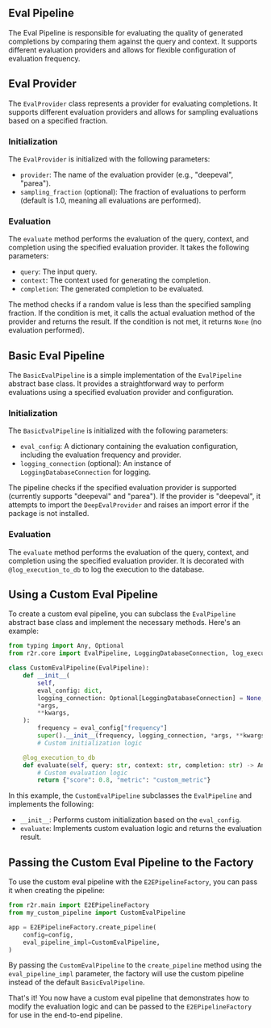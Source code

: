 ## Eval Pipeline

The Eval Pipeline is responsible for evaluating the quality of generated completions by comparing them against the query and context. It supports different evaluation providers and allows for flexible configuration of evaluation frequency.

## Eval Provider

The `EvalProvider` class represents a provider for evaluating completions. It supports different evaluation providers and allows for sampling evaluations based on a specified fraction.

### Initialization

The `EvalProvider` is initialized with the following parameters:
- `provider`: The name of the evaluation provider (e.g., "deepeval", "parea").
- `sampling_fraction` (optional): The fraction of evaluations to perform (default is 1.0, meaning all evaluations are performed).

### Evaluation

The `evaluate` method performs the evaluation of the query, context, and completion using the specified evaluation provider. It takes the following parameters:
- `query`: The input query.
- `context`: The context used for generating the completion.
- `completion`: The generated completion to be evaluated.

The method checks if a random value is less than the specified sampling fraction. If the condition is met, it calls the actual evaluation method of the provider and returns the result. If the condition is not met, it returns `None` (no evaluation performed).

## Basic Eval Pipeline

The `BasicEvalPipeline` is a simple implementation of the `EvalPipeline` abstract base class. It provides a straightforward way to perform evaluations using a specified evaluation provider and configuration.

### Initialization

The `BasicEvalPipeline` is initialized with the following parameters:
- `eval_config`: A dictionary containing the evaluation configuration, including the evaluation frequency and provider.
- `logging_connection` (optional): An instance of `LoggingDatabaseConnection` for logging.

The pipeline checks if the specified evaluation provider is supported (currently supports "deepeval" and "parea"). If the provider is "deepeval", it attempts to import the `DeepEvalProvider` and raises an import error if the package is not installed.

### Evaluation

The `evaluate` method performs the evaluation of the query, context, and completion using the specified evaluation provider. It is decorated with `@log_execution_to_db` to log the execution to the database.

## Using a Custom Eval Pipeline

To create a custom eval pipeline, you can subclass the `EvalPipeline` abstract base class and implement the necessary methods. Here's an example:

```python
from typing import Any, Optional
from r2r.core import EvalPipeline, LoggingDatabaseConnection, log_execution_to_db

class CustomEvalPipeline(EvalPipeline):
    def __init__(
        self,
        eval_config: dict,
        logging_connection: Optional[LoggingDatabaseConnection] = None,
        *args,
        **kwargs,
    ):
        frequency = eval_config["frequency"]
        super().__init__(frequency, logging_connection, *args, **kwargs)
        # Custom initialization logic

    @log_execution_to_db
    def evaluate(self, query: str, context: str, completion: str) -> Any:
        # Custom evaluation logic
        return {"score": 0.8, "metric": "custom_metric"}
```

In this example, the `CustomEvalPipeline` subclasses the `EvalPipeline` and implements the following:
- `__init__`: Performs custom initialization based on the `eval_config`.
- `evaluate`: Implements custom evaluation logic and returns the evaluation result.

## Passing the Custom Eval Pipeline to the Factory

To use the custom eval pipeline with the `E2EPipelineFactory`, you can pass it when creating the pipeline:

```python
from r2r.main import E2EPipelineFactory
from my_custom_pipeline import CustomEvalPipeline

app = E2EPipelineFactory.create_pipeline(
    config=config,
    eval_pipeline_impl=CustomEvalPipeline,
)
```

By passing the `CustomEvalPipeline` to the `create_pipeline` method using the `eval_pipeline_impl` parameter, the factory will use the custom pipeline instead of the default `BasicEvalPipeline`.

That's it! You now have a custom eval pipeline that demonstrates how to modify the evaluation logic and can be passed to the `E2EPipelineFactory` for use in the end-to-end pipeline.